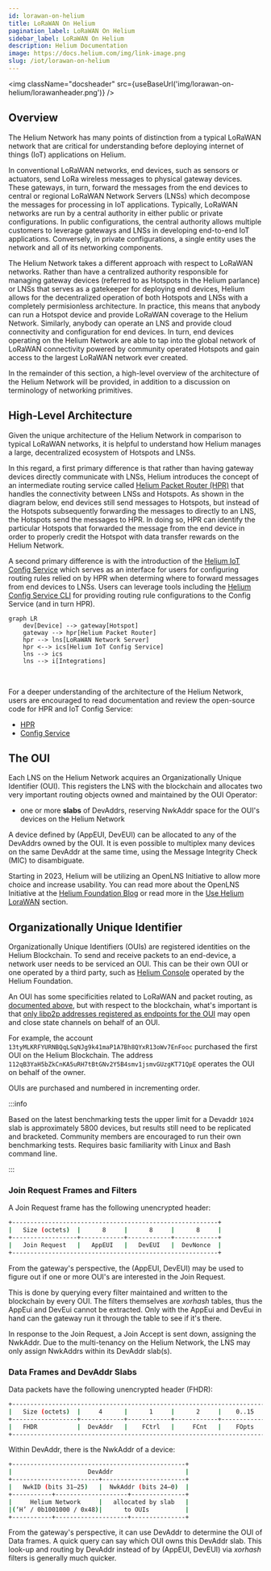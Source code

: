 ```yaml
---
id: lorawan-on-helium
title: LoRaWAN On Helium
pagination_label: LoRaWAN On Helium
sidebar_label: LoRaWAN On Helium
description: Helium Documentation
image: https://docs.helium.com/img/link-image.png
slug: /iot/lorawan-on-helium
---
```



<img className="docsheader" src={useBaseUrl('img/lorawan-on-helium/lorawanheader.png')} />

## Overview

The Helium Network has many points of distinction from a typical LoRaWAN network that are critical
for understanding before deploying internet of things (IoT) applications on Helium.

In conventional LoRaWAN networks, end devices, such as sensors or actuators, send LoRa wireless
messages to physical gateway devices. These gateways, in turn, forward the messages from the end
devices to central or regional LoRaWAN Network Servers (LNSs) which decompose the messages for
processing in IoT applications. Typically, LoRaWAN networks are run by a central authority in either
public or private configurations. In public configurations, the central authority allows multiple
customers to leverage gateways and LNSs in developing end-to-end IoT applications. Conversely, in
private configurations, a single entity uses the network and all of its networking components.

The Helium Network takes a different approach with respect to LoRaWAN networks. Rather than have a
centralized authority responsible for managing gateway devices (referred to as Hotspots in the
Helium parlance) or LNSs that serves as a gatekeeper for deploying end devices, Helium allows for
the decentralized operation of both Hotspots and LNSs with a completely permisionless architecture.
In practice, this means that anybody can run a Hotspot device and provide LoRaWAN coverage to the
Helium Network. Similarly, anybody can operate an LNS and provide cloud connectivity and
configuration for end devices. In turn, end devices operating on the Helium Network are able to tap
into the global network of LoRaWAN connectivity powered by community operated Hotspots and gain
access to the largest LoRaWAN network ever created.

In the remainder of this section, a high-level overview of the architecture of the Helium Network
will be provided, in addition to a discussion on terminology of networking primitives.

## High-Level Architecture

Given the unique architecture of the Helium Network in comparison to typical LoRaWAN networks, it is
helpful to understand how Helium manages a large, decentralized ecosystem of Hotspots and LNSs.

In this regard, a first primary difference is that rather than having gateway devices directly
communicate with LNSs, Helium introduces the concept of an intermediate routing service called
[Helium Packet Router (HPR)](https://github.com/helium/helium-packet-router) that handles the
connectivity between LNSs and Hotspots. As shown in the diagram below, end devices still send
messages to Hotspots, but instead of the Hotspots subsequently forwarding the messages to directly
to an LNS, the Hotspots send the messages to HPR. In doing so, HPR can identify the particular
Hotspots that forwarded the message from the end device in order to properly credit the Hotspot
with data transfer rewards on the Helium Network.

A second primary difference is with the introduction of the
[Helium IoT Config Service](https://github.com/helium/oracles/tree/main/iot_config) which serves as
an interface for users for configuring routing rules relied on by HPR when determing where to
forward messages from end devices to LNSs. Users can leverage tools including the
[Helium Config Service CLI](https://github.com/helium/helium-config-service-cli) for providing
routing rule configurations to the Config Service (and in turn HPR).

```mermaid
graph LR
    dev[Device] --> gateway[Hotspot]
    gateway --> hpr[Helium Packet Router]
    hpr --> lns[LoRaWAN Network Server]
    hpr <--> ics[Helium IoT Config Service]
    lns --> ics
    lns --> i[Integrations]
```

<br />

For a deeper understanding of the architecture of the Helium Network, users are encouraged to read
documentation and review the open-source code for HPR and IoT Config Service:

- [HPR](https://github.com/helium/helium-packet-router)
- [Config Service](https://github.com/helium/oracles/tree/main/iot_config)

## The OUI

Each LNS on the Helium Network acquires an Organizationally Unique Identifier (OUI). This registers
the LNS with the blockchain and allocates two very important routing objects owned and maintained by
the OUI Operator:

- one or more **slabs** of DevAddrs, reserving NwkAddr space for the OUI's devices on the Helium
  Network

A device defined by (AppEUI, DevEUI) can be allocated to any of the DevAddrs owned by the OUI. It is
even possible to multiplex many devices on the same DevAddr at the same time, using the Message
Integrity Check (MIC) to disambiguate.

Starting in 2023, Helium will be utilizing an OpenLNS Initiative to allow more choice and increase
usability. You can read more about the OpenLNS Initiative at the [Helium Foundation
Blog][foundation-blog] or read more in the [Use Helium LoraWAN](/iot/lorawan-network-servers)
section.

## Organizationally Unique Identifier

Organizationally Unique Identifiers (OUIs) are registered identities on the Helium Blockchain. To
send and receive packets to an end-device, a network user needs to be serviced an OUI. This can be
their own OUI or one operated by a third party, such as [Helium Console](/console) operated by the
Helium Foundation.

An OUI has some specificities related to LoRaWAN and packet routing, as
[documented above](/iot/lorawan-on-helium#the-oui), but with respect to the blockchain, what's
important is that
[only libp2p addresses registered as endpoints for the OUI](https://github.com/helium/proto/blob/master/src/blockchain_txn_oui_v1.proto#L6)
may open and close state channels on behalf of an OUI.

For example, the account `13tyMLKRFYURNBQqLSqNJg9k41maP1A7Bh8QYxR13oWv7EnFooc` purchased the first
OUI on the Helium Blockchain. The address `112qB3YaH5bZkCnKA5uRH7tBtGNv2Y5B4smv1jsmvGUzgKT71QpE`
operates the OUI on behalf of the owner.

OUIs are purchased and numbered in incrementing order.

:::info

Based on the latest benchmarking tests the upper limit for a Devaddr `1024` slab is approximately
5800 devices, but results still need to be replicated and bracketed. Community members are
encouraged to run their own benchmarking tests. Requires basic familiarity with Linux and Bash
command line.

:::

### Join Request Frames and Filters

A Join Request frame has the following unencrypted header:

```bash
+---------------------------------------------------------+
|   Size (octets)  |      8     |      8     |      8     |
+------------------+------------+------------+------------+
|   Join Request   |   AppEUI   |   DevEUI   |  DevNonce  |
+---------------------------------------------------------+
```

From the gateway's perspective, the (AppEUI, DevEUI) may be used to figure out if one or more OUI's
are interested in the Join Request.

This is done by querying every filter maintained and written to the blockchain by every OUI. The
filters themselves are _xorhash_ tables, thus the AppEui and DevEui cannot be extracted. Only with
the AppEui and DevEui in hand can the gateway run it through the table to see if it's there.

In response to the Join Request, a Join Accept is sent down, assigning the NwkAddr. Due to the
multi-tenancy on the Helium Network, the LNS may only assign NwkAddrs within its DevAddr slab(s).

### Data Frames and DevAddr Slabs

Data packets have the following unencrypted header (FHDR):

```bash
+----------------------------------------------------------------------+
|   Size (octets)  |     4      |      1     |      2     |    0..15   |
+------------------+------------+------------+------------+------------+
|   FHDR           |  DevAddr   |    FCtrl   |     FCnt   |    FOpts   |
+----------------------------------------------------------------------+
```

Within DevAddr, there is the NwkAddr of a device:

```bash
+------------------------------------------------+
|                     DevAddr                    |
+------------------------+-----------------------+
|   NwkID (bits 31–25)   |  NwkAddr (bits 24–0)  |
+-----------+--------------------+---------------+
|     Helium Network     |   allocated by slab   |
|(‘H’ / 0b1001000 / 0x48)|      to OUIs          |
+-----------+--------------------+---------------+
```

From the gateway's perspective, it can use DevAddr to determine the OUI of Data frames. A quick
query can say which OUI owns this DevAddr slab. This look-up and routing by DevAddr instead of by
\(AppEUI, DevEUI\) via _xorhash_ filters is generally much quicker.

[foundation-blog]:
  https://medium.com/helium-foundation/scaling-iot-growth-with-heliums-open-lns-initiative-c906e6953d6d
